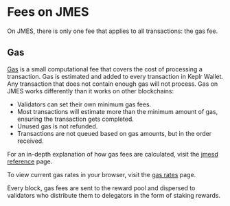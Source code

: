 # Fees on JMES

On JMES, there is only one fee that applies to all transactions: the gas fee. 

## Gas
[Gas](glossary.mdx#fees) is a small computational fee that covers the cost of processing a transaction. Gas is estimated and added to every transaction in Keplr Wallet. Any transaction that does not contain enough gas will not process.
Gas on JMES works differently than it works on other blockchains:

- Validators can set their own minimum gas fees.
- Most transactions will estimate more than the minimum amount of gas, ensuring the transaction gets completed.
- Unused gas is not refunded.
- Transactions are not queued based on gas amounts, but in the order received.

For an in-depth explanation of how gas fees are calculated, visit the [jmesd reference](../develop/jmesd/using-jmesd.mdx#fees) page.

To view current gas rates in your browser, visit the [gas rates](https://api.jmes.art/gas-prices) page.

Every block, gas fees are sent to the reward pool and dispersed to validators who distribute them to delegators in the form of staking rewards.